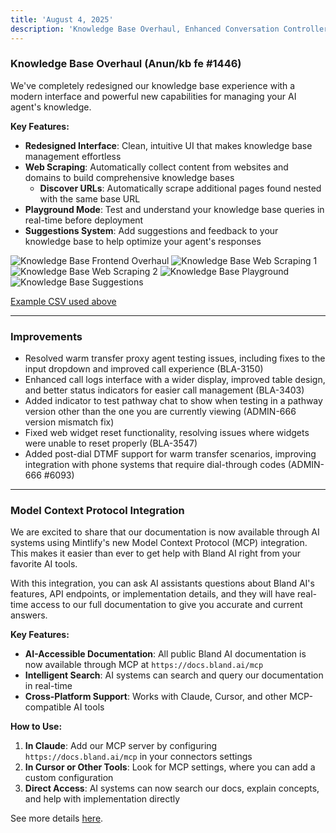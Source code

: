 ```yaml
---
title: 'August 4, 2025'
description: 'Knowledge Base Overhaul, Enhanced Conversation Controller, and platform improvements'
---
```


### Knowledge Base Overhaul (Anun/kb fe #1446)

We've completely redesigned our knowledge base experience with a modern interface and powerful new capabilities for managing your AI agent's knowledge.

**Key Features:**
- **Redesigned Interface**: Clean, intuitive UI that makes knowledge base management effortless
- **Web Scraping**: Automatically collect content from websites and domains to build comprehensive knowledge bases
    - **Discover URLs**: Automatically scrape additional pages found nested with the same base URL
- **Playground Mode**: Test and understand your knowledge base queries in real-time before deployment
- **Suggestions System**: Add suggestions and feedback to your knowledge base to help optimize your agent's responses

<Tabs>
  <Tab title="Knowledge Bases">
    <img 
      src="../changelog_assets/08_04_2025/kb.jpeg" 
      style={{ width: "100%", borderRadius: "0.5rem", marginTop: "1rem", marginBottom: "1rem" }}
      alt="Knowledge Base Frontend Overhaul"
    />
  </Tab>
  <Tab title="Web Scraping">
    <img 
      src="../changelog_assets/08_04_2025/web_scraping_1.jpeg" 
      style={{ width: "100%", borderRadius: "0.5rem", marginTop: "1rem", marginBottom: "1rem" }}
      alt="Knowledge Base Web Scraping 1"
    />
    <img 
      src="../changelog_assets/08_04_2025/web_scraping_2.jpeg" 
      style={{ width: "100%", borderRadius: "0.5rem", marginTop: "1rem", marginBottom: "1rem" }}
      alt="Knowledge Base Web Scraping 2"
    /> 
  </Tab>
  <Tab title="Playground">
    <img 
      src="../changelog_assets/08_04_2025/playground.jpeg" 
      style={{ width: "100%", borderRadius: "0.5rem", marginTop: "1rem", marginBottom: "1rem" }}
      alt="Knowledge Base Playground"
    /> 
  </Tab>
  <Tab title="Suggestions">
    <img 
      src="../changelog_assets/08_04_2025/suggestions.jpeg" 
      style={{ width: "100%", borderRadius: "0.5rem", marginTop: "1rem", marginBottom: "1rem" }}
      alt="Knowledge Base Suggestions"
    /> 
  </Tab>
</Tabs>

[Example CSV used above](../changelog_assets/08_04_2025/florist_kb.csv)

---

### Improvements

- Resolved warm transfer proxy agent testing issues, including fixes to the input dropdown and improved call experience (BLA-3150)
- Enhanced call logs interface with a wider display, improved table design, and better status indicators for easier call management (BLA-3403)
- Added indicator to test pathway chat to show when testing in a pathway version other than the one you are currently viewing (ADMIN-666 version mismatch fix)
- Fixed web widget reset functionality, resolving issues where widgets were unable to reset properly (BLA-3547)
- Added post-dial DTMF support for warm transfer scenarios, improving integration with phone systems that require dial-through codes (ADMIN-666 #6093)

---

### Model Context Protocol Integration

We are excited to share that our documentation is now available through AI systems using Mintlify's new Model Context Protocol (MCP) integration. This makes it easier than ever to get help with Bland AI right from your favorite AI tools.

With this integration, you can ask AI assistants questions about Bland AI's features, API endpoints, or implementation details, and they will have real-time access to our full documentation to give you accurate and current answers.

**Key Features:**
- **AI-Accessible Documentation**: All public Bland AI documentation is now available through MCP at `https://docs.bland.ai/mcp`
- **Intelligent Search**: AI systems can search and query our documentation in real-time
- **Cross-Platform Support**: Works with Claude, Cursor, and other MCP-compatible AI tools

**How to Use:**
1. **In Claude**: Add our MCP server by configuring `https://docs.bland.ai/mcp` in your connectors settings
2. **In Cursor or Other Tools**: Look for MCP settings, where you can add a custom configuration
3. **Direct Access**: AI systems can now search our docs, explain concepts, and help with implementation directly

See more details [here](https://mintlify.com/docs/ai/model-context-protocol).